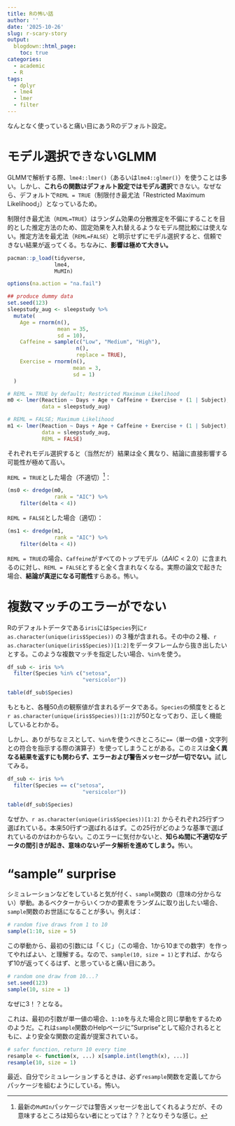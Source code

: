 ```yaml
---
title: Rの怖い話
author: ''
date: '2025-10-26'
slug: r-scary-story
output:
  blogdown::html_page:
    toc: true
categories:
  - academic
  - R
tags:
  - dplyr
  - lme4
  - lmer
  - filter
---
```


なんとなく使っていると痛い目にあうRのデフォルト設定。

# モデル選択できないGLMM

GLMMで解析する際、`lme4::lmer()`（あるいは`lme4::glmer()`）を使うことは多い。しかし、**これらの関数はデフォルト設定ではモデル選択**できない。なぜなら、デフォルトで`REML = TRUE`（制限付き最尤法「Restricted Maximum Likelihood」）となっているため。

制限付き最尤法（`REML=TRUE`）はランダム効果の分散推定を不偏にすることを目的とした推定方法のため、固定効果を入れ替えるようなモデル間比較には使えない。推定方法を最尤法（`REML=FALSE`）と明示せずにモデル選択すると、信頼できない結果が返ってくる。ちなみに、**影響は極めて大きい。**

```r
pacman::p_load(tidyverse,
               lme4,
               MuMIn)

options(na.action = "na.fail")

## produce dummy data
set.seed(123)
sleepstudy_aug <- sleepstudy %>%
  mutate(
    Age = rnorm(n(), 
                mean = 35, 
                sd = 10),
    Caffeine = sample(c("Low", "Medium", "High"),
                      n(),
                      replace = TRUE),
    Exercise = rnorm(n(), 
                     mean = 3, 
                     sd = 1)
  )

# REML = TRUE by default; Restricted Maximum Likelihood
m0 <- lmer(Reaction ~ Days + Age + Caffeine + Exercise + (1 | Subject),
           data = sleepstudy_aug)

# REML = FALSE; Maximum Likelihood
m1 <- lmer(Reaction ~ Days + Age + Caffeine + Exercise + (1 | Subject),
           data = sleepstudy_aug,
           REML = FALSE)
```

それぞれモデル選択すると（当然だが）結果は全く異なり、結論に直接影響する可能性が極めて高い。

`REML = TRUE`とした場合（不適切）[^1]：

[^1]: 最新の`MuMIn`パッケージでは警告メッセージを出してくれるようだが、その意味するところは知らない者にとっては？？？となりそうな感じ。

```r
(ms0 <- dredge(m0,
               rank = "AIC") %>% 
    filter(delta < 4))
```

`REML = FALSE`とした場合（適切）：

```r
(ms1 <- dredge(m1,
               rank = "AIC") %>% 
    filter(delta < 4))
```

`REML = TRUE`の場合、`Caffeine`がすべてのトップモデル（$\Delta AIC < 2.0$）に含まれるのに対し、`REML = FALSE`とすると全く含まれなくなる。実際の論文で起きた場合、**結論が真逆になる可能性**すらある。怖い。

# 複数マッチのエラーがでない

Rのデフォルトデータである`iris`には`Species`列に`r as.character(unique(iris$Species))` の３種が含まれる。その中の２種、`r as.character(unique(iris$Species))[1:2]`をデータフレームから抜き出したいとする。このような複数マッチを指定したい場合、`%in%`を使う。

```r
df_sub <- iris %>% 
  filter(Species %in% c("setosa",
                        "versicolor"))

table(df_sub$Species)
```

もともと、各種50点の観察値が含まれるデータである。`Species`の頻度をとると`r as.character(unique(iris$Species))[1:2]`が50となっており、正しく機能しているとわかる。

しかし、ありがちなミスとして、`%in%`を使うべきところに`==`（単一の値・文字列との符合を指示する際の演算子）を使ってしまうことがある。このミスは**全く異なる結果を返すにも関わらず、エラーおよび警告メッセージが一切でない。**試してみる。

```r
df_sub <- iris %>% 
  filter(Species == c("setosa",
                        "versicolor"))

table(df_sub$Species)
```

なぜか、`r as.character(unique(iris$Species))[1:2]` からそれぞれ25行ずつ選ばれている。本来50行ずつ選ばれるはず。この25行がどのような基準で選ばれているのかはわからない。このエラーに気付かないと、**知らぬ間に不適切なデータの間引きが起き、意味のないデータ解析を進めてしまう。**怖い。

# "sample" surprise

シミュレーションなどをしていると気が付く、`sample`関数の（意味の分からない）挙動。あるベクターからいくつかの要素をランダムに取り出したい場合、`sample`関数のお世話になることが多い。例えば：

```r
# random five draws from 1 to 10
sample(1:10, size = 5)
```

この挙動から、最初の引数には「くじ」（この場合、1から10までの数字）を作ってやればよい、と理解する。なので、`sample(10, size = 1)`とすれば、かならず10が返ってくるはず、と思っていると痛い目にあう。

```r
# random one draw from 10...?
set.seed(123)
sample(10, size = 1)
```

なぜに3！？となる。

これは、最初の引数が単一値の場合、`1:10`を与えた場合と同じ挙動をするためのようだ。これは`sample`関数のHelpページに”Surprise”として紹介されるとともに、より安全な関数の定義が提案されている。

```r
# safer function, return 10 every time
resample <- function(x, ...) x[sample.int(length(x), ...)]
resample(10, size = 1)
```

最近、自分でシミュレーションするときは、必ず`resample`関数を定義してからパッケージを組むようにしている。怖い。
